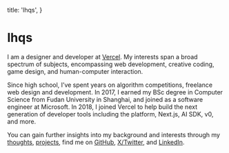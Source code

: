   title: 'lhqs',
}

# lhqs

I am a designer and developer at [Vercel](https://vercel.com). My interests span a broad spectrum of subjects, encompassing web development, creative coding, game design, and human-computer interaction.

Since high school, I’ve spent years on algorithm competitions, freelance web design and development. In 2017, I earned my BSc degree in Computer Science from Fudan University in Shanghai, and joined as a software engineer at Microsoft. In 2018, I joined Vercel to help build the next generation of developer tools including the platform, Next.js, AI SDK, v0, and more.

You can gain further insights into my background and interests through my [thoughts](/thoughts), [projects](/projects), find me on [GitHub](https://github.com/shuding), [X/Twitter](https://x.com/shuding_), and [LinkedIn](https://www.linkedin.com/in/shuding).
